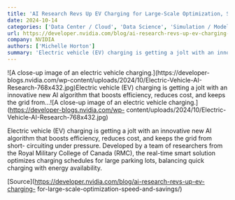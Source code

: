 ```yaml
---
title: 'AI Research Revs Up EV Charging for Large-Scale Optimization, Speed, and Savings'
date: 2024-10-14
categories: ['Data Center / Cloud', 'Data Science', 'Simulation / Modeling / Design', 'Top Stories', 'AI Impact', 'Climate / Weather / Ocean Modeling', 'Energy', 'featured', 'NVIDIA Academic Grant Program', 'research']
url: https://developer.nvidia.com/blog/ai-research-revs-up-ev-charging-for-large-scale-optimization-speed-and-savings/
company: NVIDIA
authors: ['Michelle Horton']
summary: 'Electric vehicle (EV) charging is getting a jolt with an innovative new AI algorithm that boosts efficiency, reduces cost, and keeps the grid from...'
---
```



![A close-up image of an electric vehicle charging.](https://developer-
blogs.nvidia.com/wp-content/uploads/2024/10/Electric-Vehicle-AI-
Research-768x432.jpg)Electric vehicle (EV) charging is getting a jolt with an
innovative new AI algorithm that boosts efficiency, reduces cost, and keeps
the grid from...![A close-up image of an electric vehicle
charging.](https://developer-blogs.nvidia.com/wp-
content/uploads/2024/10/Electric-Vehicle-AI-Research-768x432.jpg)

Electric vehicle (EV) charging is getting a jolt with an innovative new AI
algorithm that boosts efficiency, reduces cost, and keeps the grid from short-
circuiting under pressure. Developed by a team of researchers from the Royal
Military College of Canada (RMC), the real-time smart solution optimizes
charging schedules for large parking lots, balancing quick charging with
energy availability.

[Source](https://developer.nvidia.com/blog/ai-research-revs-up-ev-charging-
for-large-scale-optimization-speed-and-savings/)


